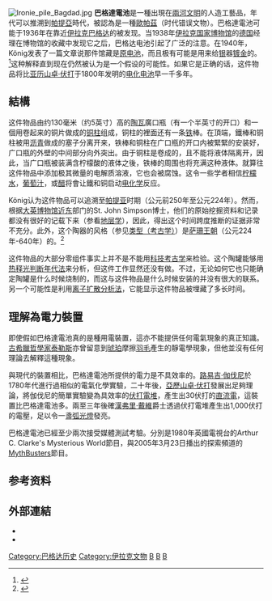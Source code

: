 [[File:Ironie_pile_Bagdad.jpg|thumb]]
'''巴格達電池'''是一種出現在[[兩河文明|兩河文明]]的人造工藝品，年代可以推溯到[[帕提亞|帕提亞]]時代，被認為是一種[[歐帕茲|歐帕茲]]（时代错误文物）。巴格達電池可能于1936年在靠近[[伊拉克|伊拉克]][[巴格达|巴格达]]的{{link-en|Khujut Rabu|Khujut Rabu}}被发现。当1938年[[伊拉克国家博物馆|伊拉克国家博物馆]]的[[德国|德国]]经理{{link-en|Wilhelm König|Wilhelm König}}在博物馆的收藏中发现它之后，巴格达电池引起了广泛的注意。在1940年，König发表了一篇文章说那件馆藏是[[原电池|原电池]]，而且极有可能是用来给[[银|银]]器[[电镀|镀]][[金|金]]的。<ref>{{Cite web|title=Bagdad Battery|url=http://unmuseum.mus.pa.us/bbattery.htm|accessdate=2019-07-16|publisher=The UnMuseum|archive-url=https://web.archive.org/web/20131211065319/http://unmuseum.mus.pa.us/bbattery.htm|archive-date=2013-12-11|dead-url=yes}}</ref>这种解释直到现在仍然被认为是一个假设的可能性。如果它是正确的话，这件物品将比[[亞歷山德羅·伏打|亚历山卓·伏打]]于1800年发明的[[电化电池|电化电池]]早一千多年。

== 結構 ==
这件物品由约130毫米（约5英寸）高的[[陶瓦|陶瓦]]廣口瓶（有一个半英寸的开口）和一個用卷起来的铜片做成的[[铜|铜]][[圆柱体|柱]]组成，铜柱的裡面还有一条[[铁|铁]]棒。在頂端，鐵棒和铜柱被用[[沥青|沥青]]做成的塞子分离开来，铁棒和铜柱在广口瓶的开口内被緊緊的安装好，广口瓶的外壁的中间部分向外突出。由于铜柱是卷成的，且不能将液体隔离开，因此，当广口瓶被装满含柠檬酸的液体之後，铁棒的周围也将充满这种液体。就算往这件物品中添加极其微量的电解质溶液，它也会被腐蚀。这令一些学者相信[[柠檬水|柠檬水]]，[[葡萄汁|葡萄汁]]，或[[醋|醋]]将會让鐵和铜启动[[电化学|电化学]]反应。

König认为这件物品可以追溯至[[帕提亚|帕提亚]]时期（公元前250年至公元224年）。然而，根据[[大英博物馆|大英博物馆]][[古近东|近东]]部门的St. John Simpson博士，他们的原始挖掘资料和记录都没有很好的记载下来（参看[[地层学|地层学]]），因此，得出这个时间跨度推断的证据非常不充分。此外，这个陶器的风格（参见[[类型（考古学）|类型（考古学）]]）是[[萨珊王朝|萨珊王朝]]（公元224年-640年）的。<ref>{{Cite news|title=Riddle of 'Baghdad's batteries'|url=http://news.bbc.co.uk/2/hi/science/nature/2804257.stm|date=2003-02-27|accessdate=2019-07-16|language=en-GB|archive-date=2018-09-04|archive-url=https://web.archive.org/web/20180904172238/http://news.bbc.co.uk/2/hi/science/nature/2804257.stm|dead-url=no}}</ref>

这件物品的大部分零组件事实上并不是不能用[[科技考古学|科技考古学]]来检验。这个陶罐能够用[[热释光判断年代法|热释光判断年代法]]来分析，但这件工作显然还没有做。不过，无论如何它也只能确定陶罐是什么时候烧制的，而这与这件物品是什么时候安装的并没有很大的联系。另一个可能性是利用[[离子扩散分析法|离子扩散分析法]]，它能显示这件物品被埋藏了多长时间。

== 理解為電力裝置 ==
即使假如巴格達電池真的是種用電裝置，這亦不能提供任何電氣現象的真正知識。[[古希臘哲學家|古希臘哲學家]][[泰勒斯|泰勒斯]]亦曾留意到[[琥珀|琥珀]]摩擦[[羽毛|羽毛]]產生的靜電學現象，但他並沒有任何理論去解釋這種現象。

與現代的裝置相比，巴格達電池所提供的電力是不具效率的。[[路易吉·伽伐尼|路易吉·伽伐尼]]於1780年代進行過相似的電氣化學實驗，二十年後，[[亞歷山卓·伏打|亞歷山卓·伏打]]發展出足夠理論，將伽伐尼的簡單實驗變為具效率的[[伏打電堆|伏打電堆]]，產生出30伏打的[[直流電|直流電]]，這裝置比巴格達電池多。兩至三年後確[[漢弗里·戴維|漢弗里·戴維]]爵士透過伏打電堆產生出1,000伏打的電壓，足以令一盞[[弧光燈|弧光燈]]發亮。

巴格達電池已經至少兩次接受媒體測試考驗。分別是1980年英國電視台的Arthur C. Clarke's Mysterious World節目，與2005年3月23日播出的探索頻道的[[流言終結者|MythBusters]]節目。

== 参考资料 ==
<references />

== 外部連結 ==
*{{Cite news|title=Riddle of 'Baghdad's batteries'|url=http://news.bbc.co.uk/2/hi/science/nature/2804257.stm|date=2003-02-27|language=en-GB|publisher=[[英国广播公司|BBC]]|accessdate=2009-04-18|archive-date=2018-09-04|archive-url=https://web.archive.org/web/20180904172238/http://news.bbc.co.uk/2/hi/science/nature/2804257.stm|dead-url=no}}
*{{Cite web|title=Baghdad Battery|url=https://www.smith.edu/hsc/museum/ancient_inventions/battery2.html|publisher=Smith College Museum of Ancient Inventions|access-date=2019-07-16|archive-date=2021-01-15|archive-url=https://web.archive.org/web/20210115092016/https://www.smith.edu/hsc/museum/ancient_inventions/battery2.html|dead-url=no}}

[[Category:巴格达历史|Category:巴格达历史]]
[[Category:伊拉克文物|Category:伊拉克文物]]
[[Category:电池|B]]
[[Category:歐帕茲|B]]
[[Category:安息帝國|B]]